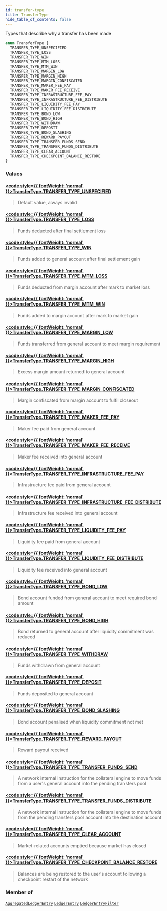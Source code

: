 ```yaml
---
id: transfer-type
title: TransferType
hide_table_of_contents: false
---
```








Types that describe why a transfer has been made

```graphql
enum TransferType {
  TRANSFER_TYPE_UNSPECIFIED
  TRANSFER_TYPE_LOSS
  TRANSFER_TYPE_WIN
  TRANSFER_TYPE_MTM_LOSS
  TRANSFER_TYPE_MTM_WIN
  TRANSFER_TYPE_MARGIN_LOW
  TRANSFER_TYPE_MARGIN_HIGH
  TRANSFER_TYPE_MARGIN_CONFISCATED
  TRANSFER_TYPE_MAKER_FEE_PAY
  TRANSFER_TYPE_MAKER_FEE_RECEIVE
  TRANSFER_TYPE_INFRASTRUCTURE_FEE_PAY
  TRANSFER_TYPE_INFRASTRUCTURE_FEE_DISTRIBUTE
  TRANSFER_TYPE_LIQUIDITY_FEE_PAY
  TRANSFER_TYPE_LIQUIDITY_FEE_DISTRIBUTE
  TRANSFER_TYPE_BOND_LOW
  TRANSFER_TYPE_BOND_HIGH
  TRANSFER_TYPE_WITHDRAW
  TRANSFER_TYPE_DEPOSIT
  TRANSFER_TYPE_BOND_SLASHING
  TRANSFER_TYPE_REWARD_PAYOUT
  TRANSFER_TYPE_TRANSFER_FUNDS_SEND
  TRANSFER_TYPE_TRANSFER_FUNDS_DISTRIBUTE
  TRANSFER_TYPE_CLEAR_ACCOUNT
  TRANSFER_TYPE_CHECKPOINT_BALANCE_RESTORE
}
```


### Values

#### [<code style={{ fontWeight: 'normal' }}>TransferType.<b>TRANSFER_TYPE_UNSPECIFIED</b></code>](#) 
> Default value, always invalid
> 

#### [<code style={{ fontWeight: 'normal' }}>TransferType.<b>TRANSFER_TYPE_LOSS</b></code>](#) 
> Funds deducted after final settlement loss
> 

#### [<code style={{ fontWeight: 'normal' }}>TransferType.<b>TRANSFER_TYPE_WIN</b></code>](#) 
> Funds added to general account after final settlement gain
> 

#### [<code style={{ fontWeight: 'normal' }}>TransferType.<b>TRANSFER_TYPE_MTM_LOSS</b></code>](#) 
> Funds deducted from margin account after mark to market loss
> 

#### [<code style={{ fontWeight: 'normal' }}>TransferType.<b>TRANSFER_TYPE_MTM_WIN</b></code>](#) 
> Funds added to margin account after mark to market gain
> 

#### [<code style={{ fontWeight: 'normal' }}>TransferType.<b>TRANSFER_TYPE_MARGIN_LOW</b></code>](#) 
> Funds transferred from general account to meet margin requirement
> 

#### [<code style={{ fontWeight: 'normal' }}>TransferType.<b>TRANSFER_TYPE_MARGIN_HIGH</b></code>](#) 
> Excess margin amount returned to general account
> 

#### [<code style={{ fontWeight: 'normal' }}>TransferType.<b>TRANSFER_TYPE_MARGIN_CONFISCATED</b></code>](#) 
> Margin confiscated from margin account to fulfil closeout
> 

#### [<code style={{ fontWeight: 'normal' }}>TransferType.<b>TRANSFER_TYPE_MAKER_FEE_PAY</b></code>](#) 
> Maker fee paid from general account
> 

#### [<code style={{ fontWeight: 'normal' }}>TransferType.<b>TRANSFER_TYPE_MAKER_FEE_RECEIVE</b></code>](#) 
> Maker fee received into general account
> 

#### [<code style={{ fontWeight: 'normal' }}>TransferType.<b>TRANSFER_TYPE_INFRASTRUCTURE_FEE_PAY</b></code>](#) 
> Infrastructure fee paid from general account
> 

#### [<code style={{ fontWeight: 'normal' }}>TransferType.<b>TRANSFER_TYPE_INFRASTRUCTURE_FEE_DISTRIBUTE</b></code>](#) 
> Infrastructure fee received into general account
> 

#### [<code style={{ fontWeight: 'normal' }}>TransferType.<b>TRANSFER_TYPE_LIQUIDITY_FEE_PAY</b></code>](#) 
> Liquidity fee paid from general account
> 

#### [<code style={{ fontWeight: 'normal' }}>TransferType.<b>TRANSFER_TYPE_LIQUIDITY_FEE_DISTRIBUTE</b></code>](#) 
> Liquidity fee received into general account
> 

#### [<code style={{ fontWeight: 'normal' }}>TransferType.<b>TRANSFER_TYPE_BOND_LOW</b></code>](#) 
> Bond account funded from general account to meet required bond amount
> 

#### [<code style={{ fontWeight: 'normal' }}>TransferType.<b>TRANSFER_TYPE_BOND_HIGH</b></code>](#) 
> Bond returned to general account after liquidity commitment was reduced
> 

#### [<code style={{ fontWeight: 'normal' }}>TransferType.<b>TRANSFER_TYPE_WITHDRAW</b></code>](#) 
> Funds withdrawn from general account
> 

#### [<code style={{ fontWeight: 'normal' }}>TransferType.<b>TRANSFER_TYPE_DEPOSIT</b></code>](#) 
> Funds deposited to general account
> 

#### [<code style={{ fontWeight: 'normal' }}>TransferType.<b>TRANSFER_TYPE_BOND_SLASHING</b></code>](#) 
> Bond account penalised when liquidity commitment not met
> 

#### [<code style={{ fontWeight: 'normal' }}>TransferType.<b>TRANSFER_TYPE_REWARD_PAYOUT</b></code>](#) 
> Reward payout received
> 

#### [<code style={{ fontWeight: 'normal' }}>TransferType.<b>TRANSFER_TYPE_TRANSFER_FUNDS_SEND</b></code>](#) 
> A network internal instruction for the collateral engine to move funds from a user's general account into the pending transfers pool
> 

#### [<code style={{ fontWeight: 'normal' }}>TransferType.<b>TRANSFER_TYPE_TRANSFER_FUNDS_DISTRIBUTE</b></code>](#) 
> A network internal instruction for the collateral engine to move funds from the pending transfers pool account into the destination account
> 

#### [<code style={{ fontWeight: 'normal' }}>TransferType.<b>TRANSFER_TYPE_CLEAR_ACCOUNT</b></code>](#) 
> Market-related accounts emptied because market has closed
> 

#### [<code style={{ fontWeight: 'normal' }}>TransferType.<b>TRANSFER_TYPE_CHECKPOINT_BALANCE_RESTORE</b></code>](#) 
> Balances are being restored to the user's account following a checkpoint restart of the network
> 



### Member of

[`AggregatedLedgerEntry`](/mainnet/api/graphql/objects/aggregated-ledger-entry)  <Badge class="secondary" text="object"/><Bullet />[`LedgerEntry`](/mainnet/api/graphql/objects/ledger-entry)  <Badge class="secondary" text="object"/><Bullet />[`LedgerEntryFilter`](/mainnet/api/graphql/inputs/ledger-entry-filter)  <Badge class="secondary" text="input"/>



